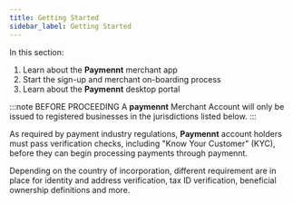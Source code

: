 ```yaml
---
title: Getting Started
sidebar_label: Getting Started
---
```


In this section:

1. Learn about the **Paymennt** merchant app
2. Start the sign-up and merchant on-boarding process
3. Learn about the **Paymennt** desktop portal

:::note BEFORE PROCEEDING
A **paymennt** Merchant Account will only be issued to registered businesses in the jurisdictions listed below.
:::

As required by payment industry regulations, **Paymennt** account holders must pass verification checks, including "Know Your Customer" (KYC), before they can begin processing payments through paymennt.

Depending on the country of incorporation, different requirement are in place for identity and address verification, tax ID verification, beneficial ownership definitions and more.